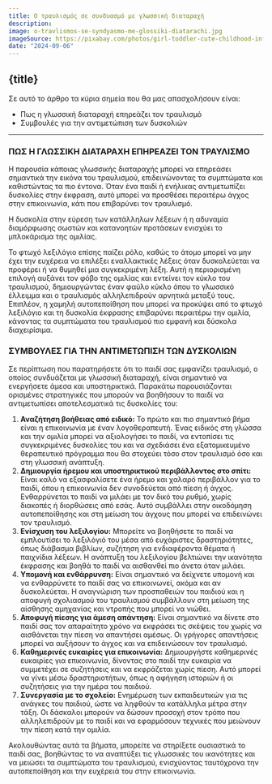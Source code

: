 ```yaml
---
title: Ο τραυλισμός σε συνδυασμό με γλωσσική διαταραχή
description:
image: o-travlismos-se-syndyasmo-me-glossiki-diatarachi.jpg
imageSource: https://pixabay.com/photos/girl-toddler-cute-childhood-infant-5299081/
date: "2024-09-06"
---
```


## {title}

Σε αυτό το άρθρο τα κύρια σημεία που θα μας απασχολήσουν είναι:

- Πως η γλωσσική διαταραχή επηρεάζει τον τραυλισμό
- Συμβουλές για την αντιμετώπιση των δυσκολιών

---

### ΠΩΣ Η ΓΛΩΣΣΙΚΗ ΔΙΑΤΑΡΑΧΗ ΕΠΗΡΕΑΖΕΙ ΤΟΝ ΤΡΑΥΛΙΣΜΟ

Η παρουσία κάποιας γλωσσικής διαταραχής μπορεί να επηρεάσει σημαντικά την εικόνα του τραυλισμού, επιδεινώνοντας τα συμπτώματα και καθιστώντας τα πιο έντονα. Όταν ένα παιδί ή ενήλικας αντιμετωπίζει δυσκολίες στην έκφραση, αυτό μπορεί να προσθέσει περαιτέρω άγχος στην επικοινωνία, κάτι που επιβαρύνει τον τραυλισμό.

Η δυσκολία στην εύρεση των κατάλληλων λέξεων ή η αδυναμία διαμόρφωσης σωστών και κατανοητών προτάσεων ενισχύει το μπλοκάρισμα της ομιλίας.

Το φτωχό λεξιλόγιο επίσης παίζει ρόλο, καθώς το άτομο μπορεί να μην έχει την ευχέρεια να επιλέξει εναλλακτικές λέξεις όταν δυσκολεύεται να προφέρει ή να θυμηθεί μια συγκεκριμένη λέξη. Αυτή η περιορισμένη επιλογή αυξάνει τον φόβο της ομιλίας και εντείνει τον κύκλο του τραυλισμού, δημιουργώντας έναν φαύλο κύκλο όπου το γλωσσικό έλλειμμα και ο τραυλισμός αλληλεπιδρούν αρνητικά μεταξύ τους. Επιπλέον, η χαμηλή αυτοπεποίθηση που μπορεί να προκύψει από το φτωχό λεξιλόγιο και τη δυσκολία έκφρασης επιβαρύνει περαιτέρω την ομιλία, κάνοντας τα συμπτώματα του τραυλισμού πιο εμφανή και δύσκολα διαχειρίσιμα.

### ΣΥΜΒΟΥΛΕΣ ΓΙΑ ΤΗΝ ΑΝΤΙΜΕΤΩΠΙΣΗ ΤΩΝ ΔΥΣΚΟΛΙΩΝ

Σε περίπτωση που παρατηρήσετε ότι το παιδί σας εμφανίζει τραυλισμό, ο οποίος συνδυάζεται με γλωσσική διαταραχή, είναι σημαντικό να ενεργήσετε άμεσα και υποστηρικτικά. Παρακάτω παρουσιάζονται ορισμένες στρατηγικές που μπορούν να βοηθήσουν το παιδί να αντιμετωπίσει αποτελεσματικά τις δυσκολίες του:

1. **Αναζήτηση βοήθειας από ειδικό:** Το πρώτο και πιο σημαντικό βήμα είναι η επικοινωνία με έναν λογοθεραπευτή. Ένας ειδικός στη γλώσσα και την ομιλία μπορεί να αξιολογήσει το παιδί, να εντοπίσει τις συγκεκριμένες δυσκολίες του και να σχεδιάσει ένα εξατομικευμένο θεραπευτικό πρόγραμμα που θα στοχεύει τόσο στον τραυλισμό όσο και στη γλωσσική ανάπτυξη.
2. **Δημιουργία ήρεμου και υποστηρικτικού περιβάλλοντος στο σπίτι:** Είναι καλό να εξασφαλίσετε ένα ήρεμο και χαλαρό περιβάλλον για το παιδί, όπου η επικοινωνία δεν συνοδεύεται από πίεση ή άγχος. Ενθαρρύνεται το παιδί να μιλάει με τον δικό του ρυθμό, χωρίς διακοπές ή διορθώσεις από εσάς. Αυτό συμβάλλει στην οικοδόμηση αυτοπεποίθησης και στη μείωση του άγχους που μπορεί να επιδεινώνει τον τραυλισμό.
3. **Ενίσχυση του λεξιλογίου:** Μπορείτε να βοηθήσετε το παιδί να εμπλουτίσει το λεξιλόγιό του μέσα από ευχάριστες δραστηριότητες, όπως διάβασμα βιβλίων, συζήτηση για ενδιαφέροντα θέματα ή παιχνίδια λέξεων. Η ανάπτυξη του λεξιλογίου βελτιώνει την ικανότητα έκφρασης και βοηθά το παιδί να αισθανθεί πιο άνετα όταν μιλάει.
4. **Υπομονή και ενθάρρυνση:** Είναι σημαντικό να δείχνετε υπομονή και να ενθαρρύνετε το παιδί σας να επικοινωνεί, ακόμα και αν δυσκολεύεται. Η αναγνώριση των προσπαθειών του παιδιού και η αποφυγή σχολιασμού του τραυλισμού συμβάλλουν στη μείωση της αίσθησης αμηχανίας και ντροπής που μπορεί να νιώθει.
5. **Αποφυγή πίεσης για άμεση απάντηση:** Είναι σημαντικό να δίνετε στο παιδί σας τον απαραίτητο χρόνο να εκφράσει τις σκέψεις του χωρίς να αισθάνεται την πίεση να απαντήσει αμέσως. Οι γρήγορες απαντήσεις μπορεί να αυξήσουν το άγχος και να επιδεινώσουν τον τραυλισμό.
6. **Καθημερινές ευκαιρίες για επικοινωνία:** Δημιουργήστε καθημερινές ευκαιρίες για επικοινωνία, δίνοντας στο παιδί την ευκαιρία να συμμετέχει σε συζητήσεις και να εκφράζεται χωρίς πίεση. Αυτό μπορεί να γίνει μέσω δραστηριοτήτων, όπως η αφήγηση ιστοριών ή οι συζητήσεις για την ημέρα του παιδιού.
7. **Συνεργασία με το σχολείο:** Ενημέρωση των εκπαιδευτικών για τις ανάγκες του παιδιού, ώστε να ληφθούν τα κατάλληλα μέτρα στην τάξη. Οι δάσκαλοι μπορούν να δώσουν προσοχή στον τρόπο που αλληλεπιδρούν με το παιδί και να εφαρμόσουν τεχνικές που μειώνουν την πίεση κατά την ομιλία.

Ακολουθώντας αυτά τα βήματα, μπορείτε να στηρίξετε ουσιαστικά το παιδί σας, βοηθώντας το να αναπτύξει τις γλωσσικές του ικανότητες και να μειώσει τα συμπτώματα του τραυλισμού, ενισχύοντας ταυτόχρονα την αυτοπεποίθηση και την ευχέρειά του στην επικοινωνία.

